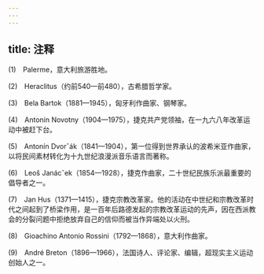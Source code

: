 ```yaml
---
---
---
```

title: 注释
---





(1)　Palerme，意大利旅游胜地。

(2)　Heraclitus（约前540—前480），古希腊哲学家。

(3)　Bela Bartok（1881—1945），匈牙利作曲家、钢琴家。

(4)　Antonin Novotny（1904—1975），捷克共产党领袖，在一九六八年改革运动中被赶下台。

(5)　Antonín Dvorˇák（1841—1904），第一位得到世界承认的波希米亚作曲家，以将民间素材转化为十九世纪浪漫派音乐语言而著称。

(6)　Leoš Janácˇek（1854—1928），捷克作曲家，二十世纪民族乐派最重要的倡导者之一。

(7)　Jan Hus（1371—1415），捷克宗教改革家。他的活动在中世纪和宗教改革时代之间起到了桥梁作用，是一百年后路德发起的宗教改革运动的先声，因在西派教会的分裂问题中拒绝放弃自己的信仰而被当作异端处以火刑。

(8)　Gioachino Antonio Rossini（1792—1868），意大利作曲家。

(9)　André Breton（1896—1966），法国诗人、评论家、编辑，超现实主义运动创始人之一。
